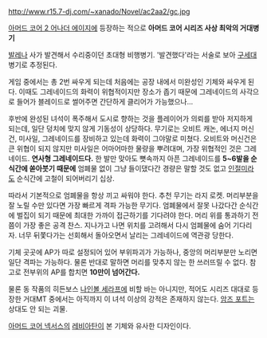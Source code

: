 http://www.r15.7-dj.com/~xanado/Novel/ac2aa2/gc.jpg

[[아머드 코어 2 어나더 에이지]]에 등장하는 적으로 '''아머드 코어 시리즈 사상 최악의 거대병기'''

[[발레나]] 사가 발견해서 수리중이던 초대형 비행병기. '발견했다'라는 서술로 보아 [[구세대]] 병기로 추정된다.

게임 중에서는 총 2번 싸우게 되는데 처음에는 공장 내에서 미완성인 기체와 싸우게 된다. 이때도 그레네이드의 화력이 위협적이지만 장소가 좁기 때문에 그레네이드의 사각으로 들어가 블레이드로 썰어주면 간단하게 클리어가 가능했으나...

후반에 완성된 녀석이 폭주해서 도시로 향하는 것을 플레이어가 의뢰를 받아 저지하게 되는데, 일단 덩치에 맞지 않게 기동성이 상당하다. 무기로는 오비트 캐논, 에너지 머신건, 미사일, 그레네이드를 장비하고 있는데 화력이 그야말로 미쳤다. 오비트와 머신건은 큰 위협이 되지 않지만 미사일은 어마어마한 물량을 뿌려대며, 가장 위협적인 것은 그레네이드. '''연사형 그레네이드다.''' 한 발만 맞아도 뼛속까지 아픈 그레네이드를 '''5~6발을 순식간에 쏟아붓기 때문에''' 엄폐물 없이 그냥 들이댔다간 경량은 말할 것도 없고 [[인절미]]라도 순식간에 고철이 되어버리기 십상.

따라서 기본적으로 엄폐물을 항상 끼고 싸워야 한다. 추천 무기는 라지 로켓. 머리부분을 잘 노릴 수만 있다면 가장 빠르게 격파 가능한 무기다. 엄폐물에서 잘못 나갔다간 순식간에 벌집이 되기 때문에 최대한 가까이 접근하기를 기다려야 한다. 머리 위를 통과하기 전쯤이 가장 좋은 공격 찬스. 지나가고 나면 위치를 고려해서 다시 엄폐물에 숨어 기다리자. 너무 뒤쫓다가는 선회해서 돌아오면서 날리는 그레네이드에 역관광 당한다.

기체 곳곳에 AP가 따로 설정되어 있어 부위파괴가 가능하나, 중앙의 머리부분만 노리면 일단 격파는 가능하다. 물론 반대로 말하면 머리를 맞추지 않는 한 쓰러뜨릴 수 없다. 참고로 전부위의 AP를 합치면 '''10만이 넘어간다.'''

물론 동 작품의 히든보스 [[나인볼 세라프]]에 비할 바는 아니지만, 적어도 시리즈 대대로 등장한 거대MT 중에서는 아직까지 이 녀석 이상의 강적은 존재하지 않는다. [[암즈 포트]]는 상대도 안 되는 괴물.

[[아머드 코어 넥서스]]의 [[레비아탄]]이 본 기체와 유사한 디자인이다.
